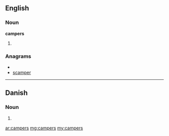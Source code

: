 ==English==

===Noun===
'''campers'''

# {{plural of|[[camper]]}}

===Anagrams===
* {{alphagram|acemprs}}
* [[scamper#English|scamper]]

----

==Danish==

===Noun===
{{infl|da|noun form|g=c}}

# {{form of|genitive singular indefinite|camper|lang=da}}

[[ar:campers]]
[[mg:campers]]
[[my:campers]]